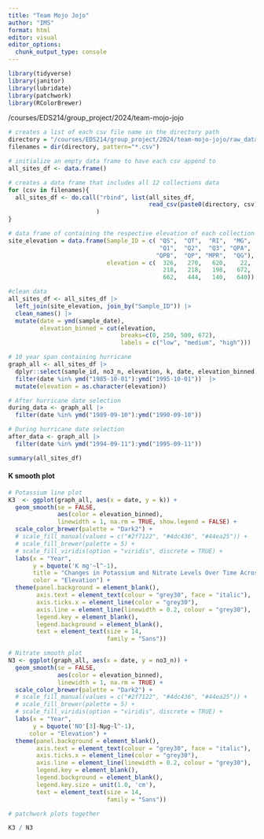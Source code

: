 ```yaml
---
title: "Team Mojo Jojo"
author: "IMS"
format: html
editor: visual
editor_options: 
  chunk_output_type: console
---
```


```r
library(tidyverse)
library(janitor)
library(lubridate)
library(patchwork)
library(RColorBrewer)
```

/courses/EDS214/group_project/2024/team-mojo-jojo

```r
# creates a list of each csv file name in the directory path
directory = "/courses/EDS214/group_project/2024/team-mojo-jojo/raw_data/"
filenames = dir(directory, pattern="*.csv")

# initialize an empty data frame to have each csv append to 
all_sites_df <- data.frame()

# creates a data frame that includes all 12 collections data  
for (csv in filenames){
  all_sites_df <- do.call("rbind", list(all_sites_df,
                                        read_csv(paste0(directory, csv)))
                         )
}
```

```r
# data frame of containing the respective elevation of each collection location
site_elevation = data.frame(Sample_ID = c( "QS",  "QT",  "RI",  "MG",  
                                           "Q1",  "Q2",  "Q3", "QPA", 
                                          "QPB",  "QP", "MPR",  "QG"),
                            elevation = c(  326,   270,   620,    22, 
                                            218,   218,   198,   672, 
                                            662,   444,   140,   640))
```

```r
#clean data
all_sites_df <- all_sites_df |> 
  left_join(site_elevation, join_by("Sample_ID")) |> 
  clean_names() |> 
  mutate(date = ymd(sample_date),
         elevation_binned = cut(elevation, 
                                breaks=c(0, 250, 500, 672), 
                                labels = c("low", "medium", "high")))
```


```r
# 10 year span containing hurricane
graph_all <- all_sites_df |> 
  dplyr::select(sample_id, no3_n, elevation, k, date, elevation_binned) |> 
  filter(date %in% ymd("1985-10-01"):ymd("1995-10-01"))  |> 
  mutate(elevation = as.character(elevation))
```

```r
# After hurricane date selection
during_data <- graph_all |> 
  filter(date %in% ymd("1989-09-10"):ymd("1990-09-10"))
```

```r
# During hurricane date selection
after_data <- graph_all |> 
  filter(date %in% ymd("1994-09-11"):ymd("1995-09-11"))
```

```r
summary(all_sites_df)
```

#### K smooth plot

```r
# Potassium line plot
K3  <- ggplot(graph_all, aes(x = date, y = k)) + 
  geom_smooth(se = FALSE, 
              aes(color = elevation_binned), 
              linewidth = 1, na.rm = TRUE, show.legend = FALSE) +
  scale_color_brewer(palette = "Dark2") +
  # scale_fill_manual(values = c("#2f7122", "#4dc436", "#44ea25")) +
  # scale_fill_brewer(palette = 5) +
  # scale_fill_viridis(option = "viridis", discrete = TRUE) +
  labs(x = "Year",
       y = bquote('K mg'~l^-1),
       title = "Changes in Potassium and Nitrate Levels Over Time Across Elevation", 
       color = "Elevation") +
  theme(panel.background = element_blank(),
        axis.text = element_text(colour = "grey30", face = "italic"),
        axis.ticks.x = element_line(color = "grey30"),
        axis.line = element_line(linewidth = 0.2, colour = "grey30"),
        legend.key = element_blank(),
        legend.background = element_blank(),
        text = element_text(size = 14, 
                            family = "Sans"))

```

```r
# Nitrate smooth plot
N3 <- ggplot(graph_all, aes(x = date, y = no3_n)) + 
  geom_smooth(se = FALSE, 
              aes(color = elevation_binned), 
              linewidth = 1, na.rm = TRUE) +
  scale_color_brewer(palette = "Dark2") +
  # scale_fill_manual(values = c("#2f7122", "#4dc436", "#44ea25")) +
  # scale_fill_brewer(palette = 5) +
  # scale_fill_viridis(option = "viridis", discrete = TRUE) +
  labs(x = "Year",
       y = bquote('NO'[3]-Nµg~l^-1),
      color = "Elevation") +
  theme(panel.background = element_blank(),
        axis.text = element_text(colour = "grey30", face = "italic"),
        axis.ticks.x = element_line(color = "grey30"),
        axis.line = element_line(linewidth = 0.2, colour = "grey30"),
        legend.key = element_blank(),
        legend.background = element_blank(),
        legend.key.size = unit(1.0, 'cm'),
        text = element_text(size = 14, 
                            family = "Sans"))

```

```r
# patchwork plots together

K3 / N3

```

